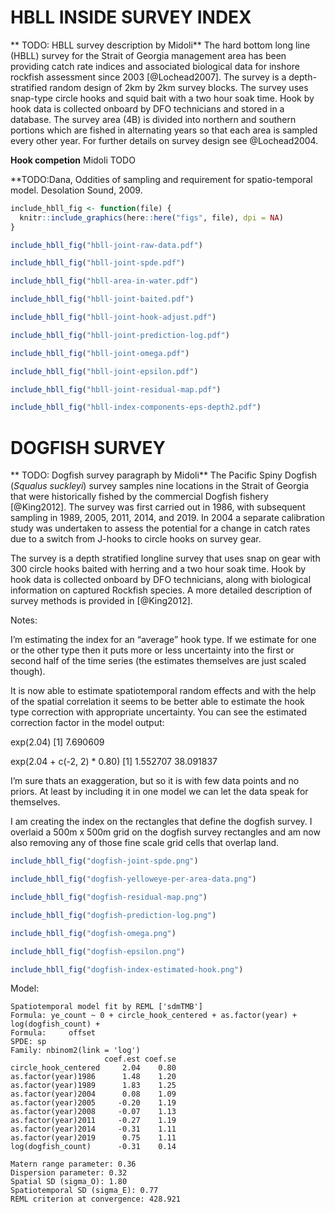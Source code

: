 # HBLL INSIDE SURVEY INDEX

** TODO: HBLL survey description by Midoli**
The hard bottom long line (HBLL) survey for the Strait of Georgia management area has been providing catch rate indices and associated biological data for inshore rockfish assessment since 2003 [@Lochead2007]. The survey is a depth-stratified random design of 2km by 2km survey blocks. The survey uses snap-type circle hooks and squid bait with a two hour soak time. Hook by hook data is collected onboard by DFO technicians and stored in a database. The survey area (4B) is divided into northern and southern portions which are fished in alternating years so that each area is sampled every other year. For further details on survey design see @Lochead2004.  

**Hook competion** Midoli TODO

**TODO:Dana, Oddities of sampling and requirement for spatio-temporal model. Desolation Sound, 2009.

```r
include_hbll_fig <- function(file) {
  knitr::include_graphics(here::here("figs", file), dpi = NA)
}
```

```r
include_hbll_fig("hbll-joint-raw-data.pdf")
```

```r
include_hbll_fig("hbll-joint-spde.pdf")
```

```r
include_hbll_fig("hbll-area-in-water.pdf")
```

```r
include_hbll_fig("hbll-joint-baited.pdf")
```

```r
include_hbll_fig("hbll-joint-hook-adjust.pdf")
```

```r
include_hbll_fig("hbll-joint-prediction-log.pdf")
```

```r
include_hbll_fig("hbll-joint-omega.pdf")
```

```r
include_hbll_fig("hbll-joint-epsilon.pdf")
```

```r
include_hbll_fig("hbll-joint-residual-map.pdf")
```

```r
include_hbll_fig("hbll-index-components-eps-depth2.pdf")
```


# DOGFISH SURVEY
** TODO: Dogfish survey paragraph by Midoli**
The Pacific Spiny Dogfish (*Squalus suckleyi*) survey samples nine locations in the Strait of Georgia that were historically fished by the commercial Dogfish fishery [@King2012]. The survey was first carried out in 1986, with subsequent sampling in 1989, 2005, 2011, 2014, and 2019. In 2004 a separate calibration study was undertaken to assess the potential for a change in catch rates due to a switch from J-hooks to circle hooks on survey gear. 

The survey is a depth stratified longline survey that uses snap on gear with 300 circle hooks baited with herring and a two hour soak time. Hook by hook data is collected onboard by DFO technicians, along with biological information on captured Rockfish species. A more detailed description of survey methods is provided in [@King2012]. 

Notes:

I'm estimating the index for an "average" hook type. If we estimate for one or the other type then it puts more or less uncertainty into the first or second half of the time series (the estimates themselves are just scaled though).

It is now able to estimate spatiotemporal random effects and with the help of the spatial correlation it seems to be better able to estimate the hook type correction with appropriate uncertainty. You can see the estimated correction factor in the model output:

exp(2.04)
[1] 7.690609

exp(2.04 + c(-2, 2) * 0.80)
[1]  1.552707 38.091837

I'm sure thats an exaggeration, but so it is with few data points and no priors. At least by including it in one model we can let the data speak for themselves.

I am creating the index on the rectangles that define the dogfish survey. I overlaid a 500m x 500m grid on the dogfish survey rectangles and am now also removing any of those fine scale grid cells that overlap land.

```r
include_hbll_fig("dogfish-joint-spde.png")
```

```r
include_hbll_fig("dogfish-yelloweye-per-area-data.png")
```

```r
include_hbll_fig("dogfish-residual-map.png")
```

```r
include_hbll_fig("dogfish-prediction-log.png")
```

```r
include_hbll_fig("dogfish-omega.png")
```

```r
include_hbll_fig("dogfish-epsilon.png")
```

```r
include_hbll_fig("dogfish-index-estimated-hook.png")
```

\clearpage

Model:

```
Spatiotemporal model fit by REML ['sdmTMB']
Formula: ye_count ~ 0 + circle_hook_centered + as.factor(year) + log(dogfish_count) + 
Formula:     offset
SPDE: sp
Family: nbinom2(link = 'log')
                     coef.est coef.se
circle_hook_centered     2.04    0.80
as.factor(year)1986      1.48    1.20
as.factor(year)1989      1.83    1.25
as.factor(year)2004      0.08    1.09
as.factor(year)2005     -0.20    1.19
as.factor(year)2008     -0.07    1.13
as.factor(year)2011     -0.27    1.19
as.factor(year)2014     -0.31    1.11
as.factor(year)2019      0.75    1.11
log(dogfish_count)      -0.31    0.14

Matern range parameter: 0.36
Dispersion parameter: 0.32
Spatial SD (sigma_O): 1.80
Spatiotemporal SD (sigma_E): 0.77
REML criterion at convergence: 428.921
```

